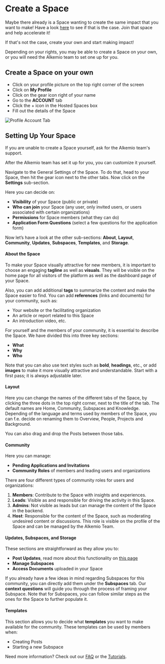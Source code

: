 
# Create a Space

Maybe there already is a Space wanting to create the same impact that you want to make! Have a look [here](https://alkem.io/spaces) to see if that is the case.
Join that space and help accelerate it!

If that's not the case, create your own and start making impact!

Depending on your rights, you may be able to create a Space on your own, or you will need the Alkemio team to set one up for you.

## Create a Space on your own

- Click on your profile picture on the top right corner of the screen
- Click on **My Profile**
- Click on the gear icon right of your name
- Go to the **ACCOUNT** tab
- Click the + icon in the Hosted Spaces box
- Fill out the details of the Space

![Profile Account Tab](/profile-account-tab.png)

## Setting Up Your Space

<TutorialSettings />

If you are unable to create a Space yourself, ask for the Alkemio team's support.

After the Alkemio team has set it up for you, you can customize it yourself. 

Navigate to the General Settings of the Space. To do that, head to your Space, then hit the gear icon next to the other tabs. Now click on the **Settings** sub-section.

Here you can decide on:
- **Visibility** of your Space (public or private)
- **Who can join** your Space (any user, only invited users, or users associated with certain organizations)
- **Permissions** for Space members (what they can do)
- **Application Form Questions** (select a few questions for the application form)

Now let’s have a look at the other sub-sections: **About**, **Layout**, **Community**, **Updates**, **Subspaces**, **Templates**, and **Storage**.

#### About the Space

To make your Space visually attractive for new members, it is important to choose an engaging **tagline** as well as **visuals**. 
They will be visible on the home page for all visitors of the platform as well as the dashboard page of your Space.

Also, you can add additional **tags** to summarize the content and make the Space easier to find. 
You can add **references** (links and documents) for your community, such as:
- Your website or the facilitating organization
- An article or report related to this Space
- An introduction video, etc.

For yourself and the members of your community, it is essential to describe the Space. We have divided this into three key sections:
- **What**
- **Why**
- **Who**

Note that you can also use text styles such as **bold**, **headings**, etc., or add **images** to make it more visually attractive and understandable. 
Start with a first pass; it is always adjustable later.

#### Layout

Here you can change the names of the different tabs of the Space, by clicking the three dots in the top right corner, next to the title of the tab.
The default names are Home, Community, Subspaces and Knowledge. 
Depending of the language and terms used by members of the Space, you can f.e. decide on renaming them to Overview, People, Projects and Background. 

You can also drag and drop the Posts between those tabs.

#### Community

Here you can manage:
- **Pending Applications and Invitations**
- **Community Roles** of members and leading users and organizations

There are four different types of community roles for users and organizations:
1. **Members**: Contribute to the Space with insights and experiences.
2. **Leads**: Visible as and responsible for driving the activity in this Space.
3. **Admins**: Not visible as leads but can manage the content of the Space in the backend.
4. **Host**: Responsible for the content of the Space, such as moderating undesired content or discussions. This role is visible on the profile of the Space and can be managed by the Alkemio Team.

#### Updates, Subspaces, and Storage

These sections are straightforward as they allow you to:
- **Post Updates**, read more about this functionality on [this page](/features/updates)
- **Manage Subspaces**
- **Access Documents** uploaded in your Space

If you already have a few ideas in mind regarding Subspaces for this community, you can directly add them under the **Subspaces** tab. Our **context questions** will guide you through the process of framing your Subspace. Note that for Subspaces, you can follow similar steps as the ones for the Space to further populate it.

#### Templates

This section allows you to decide what **templates** you want to make available for the community. These templates can be used by members when:
- Creating Posts
- Starting a new Subspace

Need more information? Check out our [FAQ](/faq) or the [Tutorials](/how-to/tutorials).
